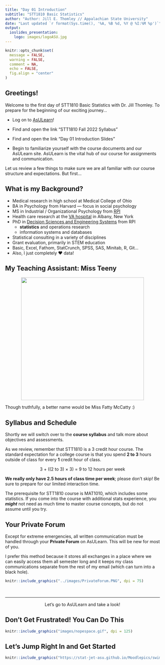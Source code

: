 ```yaml
---
title: "Day 01 Introduction"
subtitle: "STT1810 Basic Statistics"
author: "Author: Jill E. Thomley // Appalachian State University"
date: "Last updated `r format(Sys.time(), '%A, %B %d, %Y @ %I:%M %p')`"
output: 
  ioslides_presentation:
    logo: images/logoASU.jpg
---
```


```r
knitr::opts_chunk$set(
  message = FALSE,
  warning = FALSE,
  comment = NA,
  echo = FALSE,
  fig.align = "center"
)
```

## Greetings!

Welcome to the first day of STT1810 Basic Statistics with Dr. Jill Thomley. To prepare for the beginning of our exciting journey...

* Log on to [AsULearn](https://asulearn.appstate.edu/)!

* Find and open the link "STT1810 Fall 2022 Syllabus"

* Find and open the link "Day 01 Introduction Slides"

* Begin to familiarize yourself with the course documents and our AsULearn site. AsULearn is the vital hub of our course for assignments and communication.

Let us review a few things to make sure we are all familiar with our course structure and expectations. But first...

## What is my Background?

* Medical research in high school at Medical College of Ohio
* BA in Psychology from Harvard --- focus in social psychology
* MS in Industrial / Organizational Psychology from [RPI](https://www.rpi.edu/)
* Health care research at the [VA hospital](https://www.va.gov/directory/guide/facility.asp?id=1) in Albany, New York
* PhD in [Decision Sciences and Engineering Systems](https://ise.rpi.edu/programs/phd-decision-sciences-and-engineering-systems) from RPI
    * **statistics** and operations research
    * information systems and databases
* Statistical consulting in a variety of disciplines
* Grant evaluation, primarily in STEM education
* Basic, Excel, Fathom, StatCrunch, SPSS, SAS, Minitab, R, Git...
* Also, I just completely &hearts; data!


## My Teaching Assistant: Miss Teeny

<p style="text-align: center;"><img src = "../images/missteeny.jpg" height=400;></p>

<p>Though truthfully, a better name would be Miss Fatty McCatty :)</p>


## Syllabus and Schedule

Shortly we will switch over to the **course syllabus** and talk more about objectives and assessments.

As we review, remember that STT1810 is a 3 credit hour course. The standard expectation for a college course is that you spend **2 to 3** hours outside of class for every **1** credit hour of class.

<p style="text-align: center;">3 + ((2 to 3) &times; 3) = 9 to 12 hours per week</p>

**We really only have 2.5 hours of class time per week**; please don't skip! Be sure to prepare for our limited interaction time.

The prerequisite for STT1810 course is MAT1010, which includes some statistics. If you come into the course with additional stats experience, you ***might*** not need as much time to master course concepts, but do not assume until you try. 


## Your Private Forum

Except for extreme emergencies, all written communication must be handled through your **Private Forum** on AsULearn. This will be new for most of you. 

I prefer this method because it stores all exchanges in a place where we can easily access them all semester long and it keeps my class communications separate from the rest of my email (which can turn into a black hole).

```r
knitr::include_graphics("../images/PrivateForum.PNG", dpi = 75)
```

<p>&nbsp;</p>

<hr>

<p style = "text-align: center;">Let's go to AsULearn and take a look!</p>


## Don't Get Frustrated! You Can Do This

```r
knitr::include_graphics("images/nopespace.gif", dpi = 125)
```


## Let's Jump Right In and Get Started

```r
knitr::include_graphics("https://stat-jet-asu.github.io/Moodlepics/swimmingindata.jpg")
```

